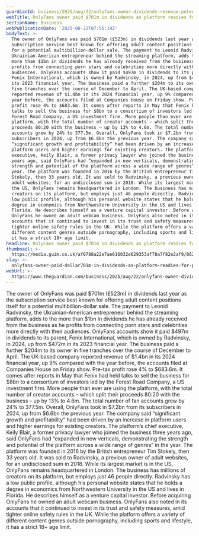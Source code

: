 ```yaml
---
guardianId: business/2025/aug/22/onlyfans-owner-dividends-revenue-potential-sale
webTitle: OnlyFans owner paid $701m in dividends as platform readies for potential sale
sectionName: Business
webPublicationDate: '2025-08-22T07:55:19Z'
bodyText: >-
  The owner of OnlyFans was paid $701m (£523m) in dividends last year as the
  subscription service best known for offering adult content positions itself
  for a potential multibillion-dollar sale. The payment to Leonid Radvinsky, the
  Ukrainian-American entrepreneur behind the streaming platform, adds to the
  more than $1bn in dividends he has already received from the business as he
  profits from connecting porn stars and celebrities more directly with their
  audiences. OnlyFans accounts show it paid $497m in dividends to its parent,
  Fenix International, which is owned by Radvinsky, in 2024, up from $472m in
  its 2023 financial year. The business paid a further $204m to its owner in
  five tranches over the course of December to April. The UK-based company
  reported revenue of $1.4bn in its 2024 financial year, up 9% compared with the
  year before, the accounts filed at Companies House on Friday show. Pre-tax
  profit rose 4% to $683.6m. It comes after reports in May that Fenix had held
  talks to sell the business for $8bn to a consortium of investors led by the
  Forest Road Company, a US investment firm. More people than ever are using the
  platform, with the total number of creator accounts – which split their
  proceeds 80:20 with the business – up by 13% to 4.6m. The total number of fan
  accounts grew by 24% to 377.5m. Overall, OnlyFans took in $7.2bn from its
  subscribers in 2024, up from $6.6bn the previous year. The company said
  “significant growth and profitability” had been driven by an increase in
  platform users and higher earnings for existing creators. The platform’s chief
  executive, Keily Blair, a former privacy lawyer who joined the business three
  years ago, said OnlyFans had “expanded in new verticals, demonstrating the
  strength and potential of the platform across a wide range of genres” in the
  year. The platform was founded in 2016 by the British entrepreneur Tim
  Stokely, then 33 years old. It was sold to Radvinsky, a previous owner of
  adult websites, for an undisclosed sum in 2018. While its largest market is in
  the US, OnlyFans remains headquartered in London. The business has millions of
  creators on its platform, but employs just 46 people directly. Radvinsky has a
  low public profile, although his personal website states that he holds a
  degree in economics from Northwestern University in the US and lives in
  Florida. He describes himself as a venture capital investor. Before acquiring
  OnlyFans he owned an adult webcam business. OnlyFans also noted in its
  accounts that it continued to invest in its trust and safety measures, amid
  tighter online safety rules in the UK. While the platform offers a variety of
  different content genres outside pornography, including sports and lifestyle,
  it has a strict 18+ age limit.
headline: OnlyFans owner paid $701m in dividends as platform readies for potential sale
thumbnail: >-
  https://media.guim.co.uk/af0788a22e7ae616032e629353af78a7f82e2af9/862_0_4997_4000/500.jpg
slug: >-
  onlyfans-owner-paid-dollar701m-in-dividends-as-platform-readies-for-potential-sale
webUrl: >-
  https://www.theguardian.com/business/2025/aug/22/onlyfans-owner-dividends-revenue-potential-sale
---
```

The owner of OnlyFans was paid $701m (£523m) in dividends last year as the subscription service best known for offering adult content positions itself for a potential multibillion-dollar sale. The payment to Leonid Radvinsky, the Ukrainian-American entrepreneur behind the streaming platform, adds to the more than $1bn in dividends he has already received from the business as he profits from connecting porn stars and celebrities more directly with their audiences. OnlyFans accounts show it paid $497m in dividends to its parent, Fenix International, which is owned by Radvinsky, in 2024, up from $472m in its 2023 financial year. The business paid a further $204m to its owner in five tranches over the course of December to April. The UK-based company reported revenue of $1.4bn in its 2024 financial year, up 9% compared with the year before, the accounts filed at Companies House on Friday show. Pre-tax profit rose 4% to $683.6m. It comes after reports in May that Fenix had held talks to sell the business for $8bn to a consortium of investors led by the Forest Road Company, a US investment firm. More people than ever are using the platform, with the total number of creator accounts – which split their proceeds 80:20 with the business – up by 13% to 4.6m. The total number of fan accounts grew by 24% to 377.5m. Overall, OnlyFans took in $7.2bn from its subscribers in 2024, up from $6.6bn the previous year. The company said “significant growth and profitability” had been driven by an increase in platform users and higher earnings for existing creators. The platform’s chief executive, Keily Blair, a former privacy lawyer who joined the business three years ago, said OnlyFans had “expanded in new verticals, demonstrating the strength and potential of the platform across a wide range of genres” in the year. The platform was founded in 2016 by the British entrepreneur Tim Stokely, then 33 years old. It was sold to Radvinsky, a previous owner of adult websites, for an undisclosed sum in 2018. While its largest market is in the US, OnlyFans remains headquartered in London. The business has millions of creators on its platform, but employs just 46 people directly. Radvinsky has a low public profile, although his personal website states that he holds a degree in economics from Northwestern University in the US and lives in Florida. He describes himself as a venture capital investor. Before acquiring OnlyFans he owned an adult webcam business. OnlyFans also noted in its accounts that it continued to invest in its trust and safety measures, amid tighter online safety rules in the UK. While the platform offers a variety of different content genres outside pornography, including sports and lifestyle, it has a strict 18+ age limit.
